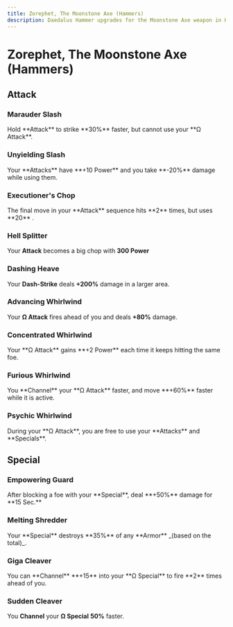 ```yaml
---
title: Zorephet, The Moonstone Axe (Hammers)
description: Daedalus Hammer upgrades for the Moonstone Axe weapon in Hades 2.
---
```



# Zorephet, The Moonstone Axe (Hammers)

## Attack

### Marauder Slash

<Box>
  Hold **Attack** to strike **30%** faster, but cannot use your **Ω Attack**.
</Box>

### Unyielding Slash

<Box>
  Your **Attacks** have **+10 Power** and you take **-20%** damage while using
  them.
</Box>

### Executioner's Chop

<Box>
  The final move in your **Attack** sequence hits **2** times, but uses **20**
  <IconMagick />.
</Box>

### Hell Splitter

<Box>Your **Attack** becomes a big chop with **300 Power**</Box>

### Dashing Heave

<Box>Your **Dash-Strike** deals **+200%** damage in a larger area.</Box>

### Advancing Whirlwind

<Box>Your **Ω Attack** fires ahead of you and deals **+80%** damage.</Box>

### Concentrated Whirlwind

<Box>
  Your **Ω Attack** gains **+2 Power** each time it keeps hitting the same foe.
</Box>

### Furious Whirlwind

<Box>
  You **Channel** your **Ω Attack** faster, and move **+60%** faster while it is
  active.
</Box>

### Psychic Whirlwind

<Box>
  During your **Ω Attack**, you are free to use your **Attacks** and
  **Specials**.
</Box>

## Special

### Empowering Guard

<Box>
  After blocking a foe with your **Special**, deal **+50%** damage for **15
  Sec.**
</Box>

### Melting Shredder

<Box>
  Your **Special** destroys **35%** of any **Armor** _(based on the total)_.
</Box>

### Giga Cleaver

<Box>
  You can **Channel** **+15** <IconMagick /> into your **Ω Special** to fire **2** times
  ahead of you.
</Box>

### Sudden Cleaver

<Box>You **Channel** your **Ω Special** **50%** faster.</Box>
